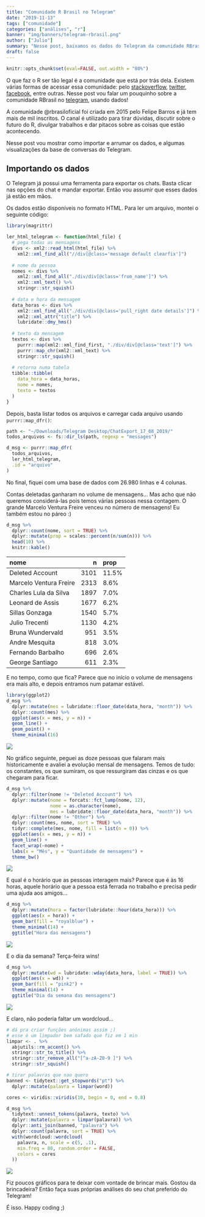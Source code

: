 ```yaml
---
title: "Comunidade R Brasil no Telegram"
date: "2019-11-13"
tags: ["comunidade"]
categories: ["análises", "r"]
banner: "img/banners/telegram-rbrasil.png"
author: ["Julio"]
summary: "Nesse post, baixamos os dados do Telegram da comunidade RBrasil e fizemos alguns gráficos divertidos."
draft: false
---
```


```r
knitr::opts_chunk$set(eval=FALSE, out.width = "80%")
```

O que faz o R ser tão legal é a comunidade que está por trás dela. Existem várias formas de acessar essa comunidade: pelo [stackoverflow](https://stackoverflow.com/questions/tagged/r), [twitter](https://twitter.com/search?q=%23rstats), [facebook](https://pt-br.facebook.com/groups/1410023525939155/), entre outras. Nesse post vou falar um pouquinho sobre a comunidade RBrasil no [telegram](https://t.me/rbrasiloficial), usando dados!

A comunidade @rbrasiloficial foi criada em 2015 pelo Felipe Barros e já tem mais de mil inscritos. O canal é utilizado para tirar dúvidas, discutir sobre o futuro do R, divulgar trabalhos e dar pitacos sobre as coisas que estão acontecendo.

Nesse post vou mostrar como importar e arrumar os dados, e algumas visualizações da base de conversas do Telegram.

## Importando os dados

O Telegram já possui uma ferramenta para exportar os chats. Basta clicar nas opções do chat e mandar exportar. Então vou assumir que esses dados já estão em mãos.

Os dados estão disponíveis no formato HTML. Para ler um arquivo, montei o seguinte código:

```r
library(magrittr)

ler_html_telegram <- function(html_file) {
  # pega todas as mensagens
  divs <- xml2::read_html(html_file) %>% 
    xml2::xml_find_all("//div[@class='message default clearfix']")
  
  # nome da pessoa
  nomes <- divs %>% 
    xml2::xml_find_all("./div/div[@class='from_name']") %>% 
    xml2::xml_text() %>% 
    stringr::str_squish()
  
  # data e hora da mensagem
  data_horas <- divs %>% 
    xml2::xml_find_all("./div/div[@class='pull_right date details']") %>% 
    xml2::xml_attr("title") %>% 
    lubridate::dmy_hms()
  
  # texto da mensagem
  textos <- divs %>% 
    purrr::map(xml2::xml_find_first, "./div/div[@class='text']") %>% 
    purrr::map_chr(xml2::xml_text) %>% 
    stringr::str_squish()
  
  # retorna numa tabela
  tibble::tibble(
    data_hora = data_horas,
    nome = nomes,
    texto = textos
  )
}
```

Depois, basta listar todos os arquivos e carregar cada arquivo usando `purrr::map_dfr()`:

```r
path <- "~/Downloads/Telegram Desktop/ChatExport_17_08_2019/"
todos_arquivos <- fs::dir_ls(path, regexp = "messages")

d_msg <- purrr::map_dfr(
  todos_arquivos, 
  ler_html_telegram, 
  .id = "arquivo"
)
```

No final, fiquei com uma base de dados com 26.980 linhas e 4 colunas.

Contas deletadas ganharam no volume de mensagens... Mas acho que não queremos considerá-las pois temos várias pessoas nessa contagem. O grande Marcelo Ventura Freire venceu no número de mensagens! Eu também estou no páreo :)

```r
d_msg %>% 
  dplyr::count(nome, sort = TRUE) %>% 
  dplyr::mutate(prop = scales::percent(n/sum(n))) %>% 
  head(10) %>% 
  knitr::kable()
```

|nome                   |    n|prop  |
|:----------------------|----:|:-----|
|Deleted Account        | 3101|11.5% |
|Marcelo Ventura Freire | 2313|8.6%  |
|Charles Lula da Silva  | 1897|7.0%  |
|Leonard de Assis       | 1677|6.2%  |
|Sillas Gonzaga         | 1540|5.7%  |
|Julio Trecenti         | 1130|4.2%  |
|Bruna Wundervald       |  951|3.5%  |
|Andre Mesquita         |  818|3.0%  |
|Fernando Barbalho      |  696|2.6%  |
|George Santiago        |  611|2.3%  |

E no tempo, como que fica? Parece que no início o volume de mensagens era mais alto, e depois entramos num patamar estável.

```r
library(ggplot2)
d_msg %>% 
  dplyr::mutate(mes = lubridate::floor_date(data_hora, "month")) %>% 
  dplyr::count(mes) %>% 
  ggplot(aes(x = mes, y = n)) +
  geom_line() +
  geom_point() +
  theme_minimal(16)
```

![](/img/blog/telegram/tempo-tot.png)

No gráfico seguinte, peguei as doze pessoas que falaram mais historicamente e avaliei a evolução mensal de mensagens. Temos de tudo: os constantes, os que sumiram, os que ressurgiram das cinzas e os que chegaram para ficar.

```r
d_msg %>% 
  dplyr::filter(nome != "Deleted Account") %>% 
  dplyr::mutate(nome = forcats::fct_lump(nome, 12),
                nome = as.character(nome),
                mes = lubridate::floor_date(data_hora, "month")) %>% 
  dplyr::filter(nome != "Other") %>% 
  dplyr::count(mes, nome, sort = TRUE) %>% 
  tidyr::complete(mes, nome, fill = list(n = 0)) %>% 
  ggplot(aes(x = mes, y = n)) +
  geom_line() +
  facet_wrap(~nome) +
  labs(x = "Mês", y = "Quantidade de mensagens") +
  theme_bw()
```

![](/img/blog/telegram/tempo-pessoa.png)

E qual é o horário que as pessoas interagem mais? Parece que é às 16 horas, aquele horário que a pessoa está ferrada no trabalho e precisa pedir uma ajuda aos amigos...

```r
d_msg %>% 
  dplyr::mutate(hora = factor(lubridate::hour(data_hora))) %>% 
  ggplot(aes(x = hora)) +
  geom_bar(fill = "royalblue") +
  theme_minimal(14) +
  ggtitle("Hora das mensagens")
```

![](/img/blog/telegram/hora.png)

E o dia da semana? Terça-feira wins!

```r
d_msg %>% 
  dplyr::mutate(wd = lubridate::wday(data_hora, label = TRUE)) %>% 
  ggplot(aes(x = wd)) +
  geom_bar(fill = "pink2") +
  theme_minimal(14) +
  ggtitle("Dia da semana das mensagens")
```

![](/img/blog/telegram/dia-semana.png)

E claro, não poderia faltar um wordcloud...

```r
# dá pra criar funções anônimas assim ;)
# esse é um limpador bem safado que fiz em 1 min
limpar <- . %>% 
  abjutils::rm_accent() %>% 
  stringr::str_to_title() %>% 
  stringr::str_remove_all("[^a-zA-Z0-9 ]") %>% 
  stringr::str_squish()

# tirar palavras que nao quero
banned <- tidytext::get_stopwords("pt") %>% 
  dplyr::mutate(palavra = limpar(word))

cores <- viridis::viridis(10, begin = 0, end = 0.8)

d_msg %>% 
  tidytext::unnest_tokens(palavra, texto) %>% 
  dplyr::mutate(palavra = limpar(palavra)) %>% 
  dplyr::anti_join(banned, "palavra") %>% 
  dplyr::count(palavra, sort = TRUE) %>% 
  with(wordcloud::wordcloud(
    palavra, n, scale = c(5, .1), 
    min.freq = 80, random.order = FALSE,
    colors = cores
  ))
```

![](/img/blog/telegram/wordcloud.png)

Fiz poucos gráficos para te deixar com vontade de brincar mais. Gostou da brincadeira? Então faça suas próprias análises do seu chat preferido do Telegram!

É isso. Happy coding ;)









